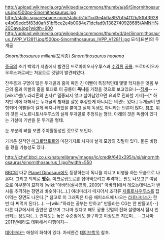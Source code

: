 http://upload.wikimedia.org/wikipedia/commons/thumb/a/a9/Sinornithosaurus.jpg/500px-Sinornithosaurus.jpg
http://static.squarespace.com/static/51bf1cd3e4b0a897bf54112b/51bf3928e4b09edc5f83d0af/51bf5ce2e4b0084e71dcfad9/1382740928685/AMNH%20Dave.jpg?width=600
http://upload.wikimedia.org/wikipedia/commons/thumb/d/de/Sinornithosaurus_IVPP_V12811.jpg/500px-Sinornithosaurus_IVPP_V12811.jpg
모식[표본]의 두개골

''Sinornithosaurus millenii''(모식종)
''Sinornithosaurus haoiana''

[[중국]]의 초기 백악기 지층에서 발견된 드로마이오사우루스과 [[수각류]] [[공룡]]. 드로마이오사우루스과로써는 처음으로 깃털이 발견되었다.

잔주름과 구멍이 많은 두개골과 홈이 파인 긴 이빨이 특징적인데 몇몇 학자들은 잇몸 부근의 홈과 이빨의 홈을 토대로 이 공룡이 '''독니'''를 가졌을 것으로 보고있으나--[[짐새]]-- --[wiki:"젠(누라리횬의 손자)" 멸종되지 않고 살아남았으면 요괴로 진화할 기세]--[* 하지만 이에 대해서는 두개골의 형태를 잘못 추정한게 아니냐는 의견도 있다.] 두개골이 변형되어 이빨들이 길게 삐져나와있을 뿐이고 실제 독샘도 아니라는 반론이 많다. [http://blogs.smithsonianmag.com/dinosaur/files/2010/07/sinornithosaurus-comparison-239x300.jpg 참조]. 위의 것은 시노르니토사우루스의 실제 두개골로 추정되는 형태, 아래의 것은 독샘이 있다는 가설에 기반을 둔 두개골 형태.

눈 부분의 뼈를 보면 주야활동성인 것으로 보인다.

가까운 친척인 [[미크로랍토르]]와 마찬가지로 사지에 날개 모양의 깃털이 있다. 물론 비행을 했을 가능성도 있다.

http://ichef.bbci.co.uk/naturelibrary/images/ic/credit/640x395/s/si/sinornithosaurus/sinornithosaurus_1.jpg?width=550

[[BBC]]의 다큐 [[Planet Dinosaur]]에도 등장하는데 독니를 지니고 비행을 하는 모습으로 나온다. 그리고 의외로 '''[[맹수]].''' 미크로랍토르를 잡아먹으려고 추격하는 씬도 나오고[* 여담으로 이부분이 묘하게 [wiki:"아바타(실사영화, 2009)" 아바타]에서 레오놉테릭스가 밴시를 추격하는 장면과 비슷하다(...).] 여러마리가 떼지어서 조각류 [[제홀로사우루스]]를 잡아먹는 장면도 나온다.[* 참고로 이 그래픽은 다음 에피소드에 나오는 [[라호나비스]]가 한번 더 써먹게 된다(...). --[wiki:"하라는 공부는 안하고" 만들라는 CG는 안 만들고!]--] 다른 다큐에서의 출연은 없으며 그나마 있다고 해도 공룡 깃털의 진화 설명에서 잠시 언급되는 정도다(...). 인지도는 높은 수준임에도 불구하고 이정도면 지못미... --그나마 2011년에라도 데뷔해서 다행이지--

[[데이브]]라는 애칭의 화석이 있다. 자세한건 [[데이브]]항목 참조.
